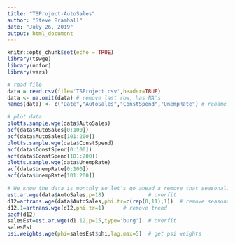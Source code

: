 ```yaml
---
title: "TSProject-AutoSales"
author: "Steve Bramhall"
date: "July 26, 2019"
output: html_document
---
```


```r
knitr::opts_chunk$set(echo = TRUE)
library(tswge)
library(nnfor)
library(vars)
```

```r
# read file
data = read.csv(file='TSProject.csv',header=TRUE)
data <- na.omit(data) # remove last row, has NA's
names(data) <- c("Date","AutoSales","ConstSpend","UnempRate") # rename table columns

# plot data
plotts.sample.wge(data$AutoSales)
acf(data$AutoSales[0:100])
acf(data$AutoSales[101:200])
plotts.sample.wge(data$ConstSpend)
acf(data$ConstSpend[0:100])
acf(data$ConstSpend[101:200])
plotts.sample.wge(data$UnempRate)
acf(data$UnempRate[0:100])
acf(data$UnempRate[101:200])

# We know the data is monthly so let's go ahead a remove that seasonality
est.ar.wge(data$AutoSales,p=18)              # overfit    
d12=artrans.wge(data$AutoSales,phi.tr=c(rep(0,11),1))  # remove seasonality
d12.1=artrans.wge(d12,phi.tr=1)      # remove trend
pacf(d12)
salesEst=est.ar.wge(d1.12,p=15,type='burg')  # overfit
salesEst
psi.weights.wge(phi=salesEst$phi,lag.max=5)  # get psi weights




```
